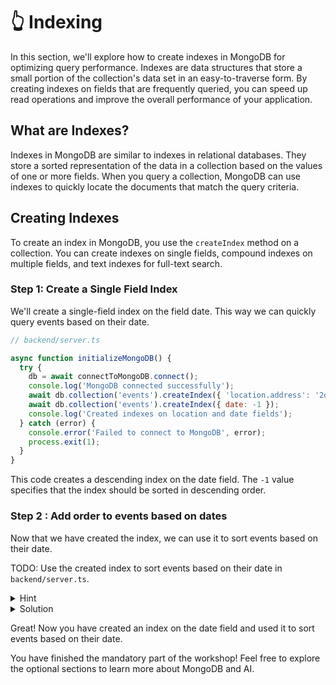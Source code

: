 # 👆 Indexing

In this section, we'll explore how to create indexes in MongoDB for optimizing query performance. Indexes are data structures that store a small portion of the collection's data set in an easy-to-traverse form. By creating indexes on fields that are frequently queried, you can speed up read operations and improve the overall performance of your application.

## What are Indexes?

Indexes in MongoDB are similar to indexes in relational databases. They store a sorted representation of the data in a collection based on the values of one or more fields. When you query a collection, MongoDB can use indexes to quickly locate the documents that match the query criteria.

## Creating Indexes

To create an index in MongoDB, you use the `createIndex` method on a collection. You can create indexes on single fields, compound indexes on multiple fields, and text indexes for full-text search.


### Step 1: Create a Single Field Index


We'll create a single-field index on the field date. This way we can quickly query events based on their date.

```javascript
// backend/server.ts

async function initializeMongoDB() {
  try {
    db = await connectToMongoDB.connect();
    console.log('MongoDB connected successfully');
    await db.collection('events').createIndex({ 'location.address': '2dsphere' });
    await db.collection('events').createIndex({ date: -1 });
    console.log('Created indexes on location and date fields');
  } catch (error) {
    console.error('Failed to connect to MongoDB', error);
    process.exit(1);
  }
}

```

This code creates a descending index on the date field. The `-1` value specifies that the index should be sorted in descending order.

### Step 2 : Add order to events based on dates 

Now that we have created the index, we can use it to sort events based on their date.

TODO: Use the created index to sort events based on their date in `backend/server.ts`.


<details>
<summary>Hint</summary>

You can use the `sort` method on the MongoDB collection to sort the events based on the date field. Remember to pass the field name and the sort order (1 for ascending, -1 for descending).

Docs: [sort](https://mongodb.github.io/node-mongodb-native/4.1/classes/Collection.html#find)



</details>


<details>
<summary>Solution</summary>

```javascript
// backend/server.ts

app.get("/api/events", async (req, res) => {
  try {
  // TODO: Serve from MongoDB
      const dbEvents= await db.collection("events").find().sort({date: -1}).toArray();
      res.json(dbEvents);
  }
  catch (error) {
      console.error("Error fetching events:", error);
      res.status(500).json({ error: "Error fetching events" });
  }
});

```

</details>

Great! Now you have created an index on the date field and used it to sort events based on their date.

You have finished the mandatory part of the workshop! Feel free to explore the optional sections to learn more about MongoDB and AI.

